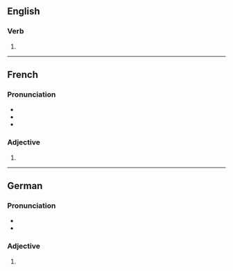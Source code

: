 ==English==

===Verb===
{{head|en|verb form}}

# {{en-third-person singular of|perplex}}

----

==French==

===Pronunciation===
* {{fr-IPA}}
* {{homophones|fr|perplexe}}
* {{hyphenation|fr|per|plexes}}

===Adjective===
{{head|fr|adjective form}}

# {{plural of|fr|perplexe}}

----

==German==

===Pronunciation===
* {{IPA|de|/pɛʁˈplɛksəs/}}
* {{hyph|de|per|ple|xes}}

===Adjective===
{{head|de|adjective form}}

# {{inflection of|de|perplex||nom//acc|s|n|str//mix}}
